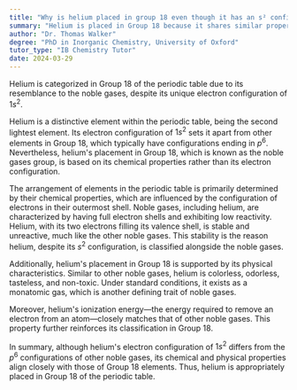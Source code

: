 ```yaml
---
title: "Why is helium placed in group 18 even though it has an s² configuration?"
summary: "Helium is placed in Group 18 because it shares similar properties with the noble gases, despite its s² configuration."
author: "Dr. Thomas Walker"
degree: "PhD in Inorganic Chemistry, University of Oxford"
tutor_type: "IB Chemistry Tutor"
date: 2024-03-29
---
```


Helium is categorized in Group 18 of the periodic table due to its resemblance to the noble gases, despite its unique electron configuration of $1s^2$.

Helium is a distinctive element within the periodic table, being the second lightest element. Its electron configuration of $1s^2$ sets it apart from other elements in Group 18, which typically have configurations ending in $p^6$. Nevertheless, helium's placement in Group 18, which is known as the noble gases group, is based on its chemical properties rather than its electron configuration.

The arrangement of elements in the periodic table is primarily determined by their chemical properties, which are influenced by the configuration of electrons in their outermost shell. Noble gases, including helium, are characterized by having full electron shells and exhibiting low reactivity. Helium, with its two electrons filling its valence shell, is stable and unreactive, much like the other noble gases. This stability is the reason helium, despite its $s^2$ configuration, is classified alongside the noble gases.

Additionally, helium's placement in Group 18 is supported by its physical characteristics. Similar to other noble gases, helium is colorless, odorless, tasteless, and non-toxic. Under standard conditions, it exists as a monatomic gas, which is another defining trait of noble gases.

Moreover, helium's ionization energy—the energy required to remove an electron from an atom—closely matches that of other noble gases. This property further reinforces its classification in Group 18.

In summary, although helium's electron configuration of $1s^2$ differs from the $p^6$ configurations of other noble gases, its chemical and physical properties align closely with those of Group 18 elements. Thus, helium is appropriately placed in Group 18 of the periodic table.
    